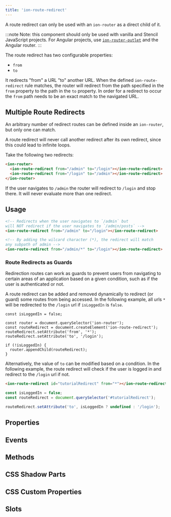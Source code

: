 ```yaml
---
title: 'ion-route-redirect'
---
```



<head>
  <title>ion-route-redirect Plugin: Redirect 'from' a URL 'to' Another URL</title>
  <meta
    name="description"
    content="ion-route-redirect is used with as a direct child of an ion-router and redirects 'from' a URL 'to' another URL. Read to learn about the route redirect plugin."
  />
</head>


A route redirect can only be used with an `ion-router` as a direct child of it.

:::note
Note: this component should only be used with vanilla and Stencil JavaScript projects. For Angular projects, use [`ion-router-outlet`](router-outlet) and the Angular router.
:::

The route redirect has two configurable properties:

- `from`
- `to`

It redirects "from" a URL "to" another URL. When the defined `ion-route-redirect` rule matches, the router will redirect from the path specified in the `from` property to the path in the `to` property. In order for a redirect to occur the `from` path needs to be an exact match to the navigated URL.

## Multiple Route Redirects

An arbitrary number of redirect routes can be defined inside an `ion-router`, but only one can match.

A route redirect will never call another redirect after its own redirect, since this could lead to infinite loops.

Take the following two redirects:

```html
<ion-router>
  <ion-route-redirect from="/admin" to="/login"></ion-route-redirect>
  <ion-route-redirect from="/login" to="/admin"></ion-route-redirect>
</ion-router>
```

If the user navigates to `/admin` the router will redirect to `/login` and stop there. It will never evaluate more than one redirect.

## Usage

```html
<!-- Redirects when the user navigates to `/admin` but
will NOT redirect if the user navigates to `/admin/posts` -->
<ion-route-redirect from="/admin" to="/login"></ion-route-redirect>

<!-- By adding the wilcard character (*), the redirect will match
any subpath of admin -->
<ion-route-redirect from="/admin/*" to="/login"></ion-route-redirect>
```

### Route Redirects as Guards

Redirection routes can work as guards to prevent users from navigating to certain areas of an application based on a given condition, such as if the user is authenticated or not.

A route redirect can be added and removed dynamically to redirect (or guard) some routes from being accessed. In the following example, all urls `*` will be redirected to the `/login` url if `isLoggedIn` is `false`.

```tsx
const isLoggedIn = false;

const router = document.querySelector('ion-router');
const routeRedirect = document.createElement('ion-route-redirect');
routeRedirect.setAttribute('from', '*');
routeRedirect.setAttribute('to', '/login');

if (!isLoggedIn) {
  router.appendChild(routeRedirect);
}
```

Alternatively, the value of `to` can be modified based on a condition. In the following example, the route redirect will check if the user is logged in and redirect to the `/login` url if not.

```html
<ion-route-redirect id="tutorialRedirect" from="*"></ion-route-redirect>
```

```javascript
const isLoggedIn = false;
const routeRedirect = document.querySelector('#tutorialRedirect');

routeRedirect.setAttribute('to', isLoggedIn ? undefined : '/login');
```

## Properties

<Props />

## Events

<Events />

## Methods

<Methods />

## CSS Shadow Parts

<Parts />

## CSS Custom Properties

<CustomProps />

## Slots

<Slots />
